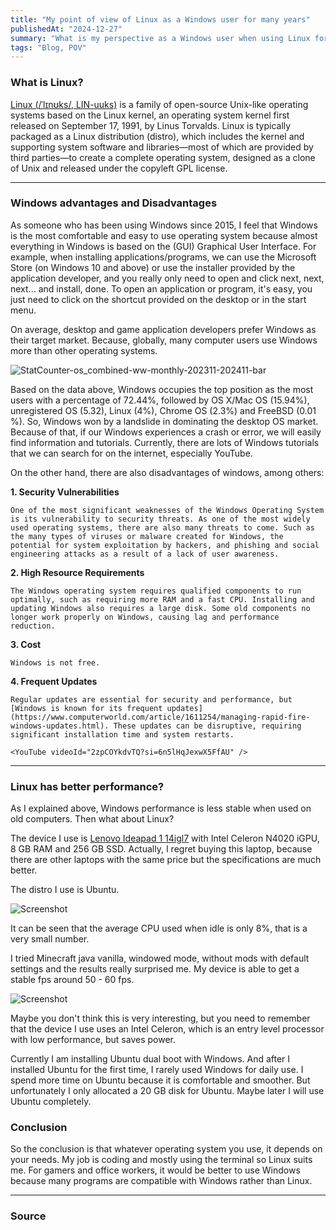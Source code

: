 ```yaml
---
title: "My point of view of Linux as a Windows user for many years"
publishedAt: "2024-12-27"
summary: "What is my perspective as a Windows user when using Linux for the first time?"
tags: "Blog, POV"
---
```


### What is Linux?

[Linux (/ˈlɪnʊks/, LIN-uuks)](https://en.wikipedia.org/wiki/Linux) is a family of open-source Unix-like operating systems based on the Linux kernel, an operating system kernel first released on September 17, 1991, by Linus Torvalds. Linux is typically packaged as a Linux distribution (distro), which includes the kernel and supporting system software and libraries—most of which are provided by third parties—to create a complete operating system, designed as a clone of Unix and released under the copyleft GPL license.

___

### Windows advantages and Disadvantages

As someone who has been using Windows since 2015, I feel that Windows is the most comfortable and easy to use operating system because almost everything in Windows is based on the (GUI) Graphical User Interface. For example, when installing applications/programs, we can use the Microsoft Store (on Windows 10 and above) or use the installer provided by the application developer, and you really only need to open and click next, next, next... and install, done. To open an application or program, it's easy, you just need to click on the shortcut provided on the desktop or in the start menu.

On average, desktop and game application developers prefer Windows as their target market. Because, globally, many computer users use Windows more than other operating systems.

<Image
  src="/photos/content/linux-as-windows-user/StatCounter-os_combined-ww-monthly-202311-202411-bar.png"
  alt="StatCounter-os_combined-ww-monthly-202311-202411-bar"
  width={640}
  height={500}
/>

Based on the data above, Windows occupies the top position as the most users with a percentage of 72.44%, followed by OS X/Mac OS (15.94%), unregistered OS (5.32), Linux (4%), Chrome OS (2.3%) and FreeBSD (0.01 %). So, Windows won by a landslide in dominating the desktop OS market. Because of that, if our Windows experiences a crash or error, we will easily find information and tutorials. Currently, there are lots of Windows tutorials that we can search for on the internet, especially YouTube.

On the other hand, there are also disadvantages of windows, among others:

**1. Security Vulnerabilities**

    One of the most significant weaknesses of the Windows Operating System is its vulnerability to security threats. As one of the most widely used operating systems, there are also many threats to come. Such as the many types of viruses or malware created for Windows, the potential for system exploitation by hackers, and phishing and social engineering attacks as a result of a lack of user awareness.

**2. High Resource Requirements**

    The Windows operating system requires qualified components to run optimally, such as requiring more RAM and a fast CPU. Installing and updating Windows also requires a large disk. Some old components no longer work properly on Windows, causing lag and performance reduction.

**3. Cost**

    Windows is not free.

**4. Frequent Updates**

    Regular updates are essential for security and performance, but [Windows is known for its frequent updates](https://www.computerworld.com/article/1611254/managing-rapid-fire-windows-updates.html). These updates can be disruptive, requiring significant installation time and system restarts.

    <YouTube videoId="2zpCOYkdvTQ?si=6n5lHqJexwX5FfAU" />


___

### Linux has better performance?

As I explained above, Windows performance is less stable when used on old computers. Then what about Linux? 

The device I use is [Lenovo Ideapad 1 14igl7](https://els.id/product/lenovo-ideapad-slim-1-14igl7-intel-celeron-8gb-ssd-512gb/) with Intel Celeron N4020 iGPU, 8 GB RAM and 256 GB SSD. Actually, I regret buying this laptop, because there are other laptops with the same price but the specifications are much better.

The distro I use is Ubuntu.

<Image
  src="/photos/content/linux-as-windows-user/Screenshot%20from%202024-12-27%2008-03-19.png"
  alt="Screenshot"
  width={640}
  height={500}
/>

It can be seen that the average CPU used when idle is only 8%, that is a very small number.

I tried Minecraft java vanilla, windowed mode, without mods with default settings and the results really surprised me. My device is able to get a stable fps around 50 - 60 fps.

<Image
  src="/photos/content/linux-as-windows-user/Screenshot%20from%202024-12-27%2008-01-05.png"
  alt="Screenshot"
  width={640}
  height={500}
/>

Maybe you don't think this is very interesting, but you need to remember that the device I use uses an Intel Celeron, which is an entry level processor with low performance, but saves power. 

Currently I am installing Ubuntu dual boot with Windows. And after I installed Ubuntu for the first time, I rarely used Windows for daily use. I spend more time on Ubuntu because it is comfortable and smoother. But unfortunately I only allocated a 20 GB disk for Ubuntu. Maybe later I will use Ubuntu completely.

### Conclusion

So the conclusion is that whatever operating system you use, it depends on your needs. My job is coding and mostly using the terminal so Linux suits me. For gamers and office workers, it would be better to use Windows because many programs are compatible with Windows rather than Linux.

___

### Source

<Table
  data={{
    headers: ["Content", "Link"],
    rows: [
      [
        "What is Linux?",
        "https://en.wikipedia.org/wiki/Linux",
      ],
      [
        "Desktop user stats",
        "https://gs.statcounter.com/os-market-share/desktop/worldwide/#monthly-202311-202411-bar",
      ],
      [
        "Windows is known for its frequent updates",
        "https://www.computerworld.com/article/1611254/managing-rapid-fire-windows-updates.html",
      ],
      [
        "Youtube video",
        "https://youtu.be/2zpCOYkdvTQ"
      ],
      [
        "Lenovo Ideapad 1 14igl7",
        "https://els.id/product/lenovo-ideapad-slim-1-14igl7-intel-celeron-8gb-ssd-512gb/",
      ]
    ],
  }}
/>